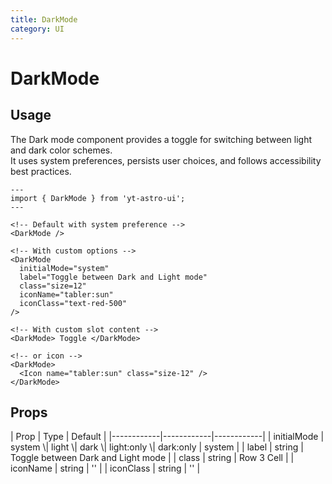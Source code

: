 ```yaml
---
title: DarkMode
category: UI
---
```



# DarkMode

<Demo>
  <DarkMode />
</Demo>

## Usage

The Dark mode component provides a toggle for switching between light and dark color schemes. <br /> It uses system preferences, persists user choices, and follows accessibility best practices.

```astro
---
import { DarkMode } from 'yt-astro-ui';
---

<!-- Default with system preference -->
<DarkMode />

<!-- With custom options -->
<DarkMode
  initialMode="system"
  label="Toggle between Dark and Light mode"
  class="size=12"
  iconName="tabler:sun"
  iconClass="text-red-500"
/>

<!-- With custom slot content -->
<DarkMode> Toggle </DarkMode>

<!-- or icon -->
<DarkMode>
  <Icon name="tabler:sun" class="size-12" />
</DarkMode>
```

## Props

<div className="overflow-x-auto">
  <div className="min-w-xl">
    | Prop | Type | Default | 
    |------------|------------|------------| 
    | initialMode | system \| light \| dark \| light:only \| dark:only | system | 
    | label | string | Toggle between Dark and Light mode | 
    | class | string | Row 3 Cell | | iconName | string | '' | 
    | iconClass | string | '' |
  </div>
</div>
